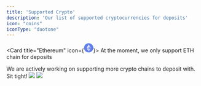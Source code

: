 ```yaml
---
title: 'Supported Crypto'
description: 'Our list of supported cryptocurrencies for deposits'
icon: "coins"
iconType: "duotone"
---
```


<Card title="Ethereum" icon={<svg xmlns="http://www.w3.org/2000/svg" width="24" height="24" viewBox="0 0 24 24" fill="none">
  <g clip-path="url(#clip0_361_28343)">
    <path d="M12 24C18.6274 24 24 18.6274 24 12C24 5.37258 18.6274 0 12 0C5.37258 0 0 5.37258 0 12C0 18.6274 5.37258 24 12 24Z" fill="#627EEA"/>
    <path d="M12.373 3V9.6525L17.9958 12.165L12.373 3Z" fill="white" fill-opacity="0.602"/>
    <path d="M12.3735 3L6.75 12.165L12.3735 9.6525V3Z" fill="white"/>
    <path d="M12.373 16.476V20.9963L17.9995 13.212L12.373 16.476Z" fill="white" fill-opacity="0.602"/>
    <path d="M12.3735 20.9963V16.4753L6.75 13.212L12.3735 20.9963Z" fill="white"/>
    <path d="M12.373 15.4297L17.9958 12.165L12.373 9.65399V15.4297Z" fill="white" fill-opacity="0.2"/>
    <path d="M6.75 12.165L12.3735 15.4297V9.65399L6.75 12.165Z" fill="white" fill-opacity="0.602"/>
  </g>
  <defs>
    <clipPath id="clip0_361_28343">
      <rect width="24" height="24" fill="white"/>
    </clipPath>
  </defs>
</svg>}>
    At the moment, we only support ETH chain for deposits
</Card>

<Note>
We are actively working on supporting more crypto chains to deposit with. Sit tight!
</Note>

<Frame>
  <img className="block dark:hidden rounded-md" src="/images/howitworks7.png" />
  <img className="hidden dark:block rounded-md" src="/images/howitworks7.png" />
</Frame>